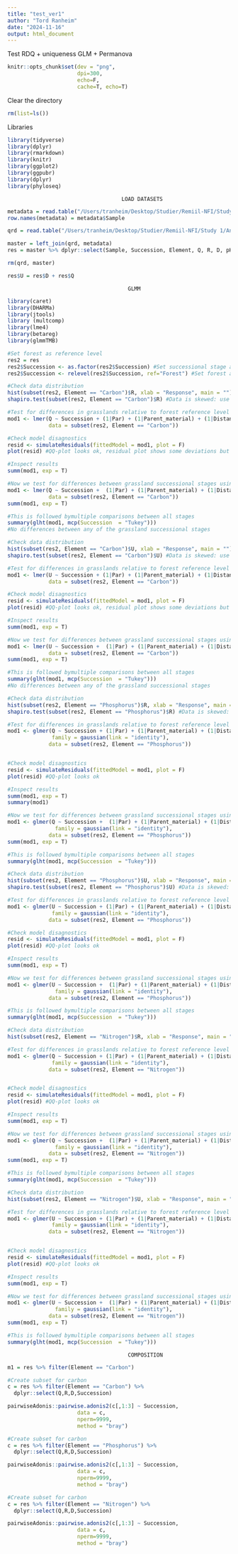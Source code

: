 ```yaml
---
title: "test_ver1"
author: "Tord Ranheim"
date: "2024-11-16"
output: html_document
---
```


Test RDQ + uniqueness
GLM + Permanova


```r
knitr::opts_chunk$set(dev = "png",
                      dpi=300,
                      echo=F,
                      cache=T, echo=T)
```



Clear the directory 
```r

rm(list=ls())

```


Libraries
```r
library(tidyverse)
library(dplyr)
library(rmarkdown)
library(knitr)
library(ggplot2)
library(ggpubr)
library(dplyr)
library(phyloseq)
```


                                        LOAD DATASETS
###################################################################################################

```r

metadata = read.table("/Users/tranheim/Desktop/Studier/Remiil-NFI/Study 1/Processing/Metadata/Result/metadata.txt")
row.names(metadata) = metadata$Sample

```

```r

qrd = read.table("/Users/tranheim/Desktop/Studier/Remiil-NFI/Study 1/Analyses/Functional redundancy/Framework/Results/res_qrd.txt")

```

```r

master = left_join(qrd, metadata)
res = master %>% dplyr::select(Sample, Succession, Element, Q, R, D, pH, LDMC, C.N, Ecosystem_type, Parent_material, Par, Distance)

rm(qrd, master)
```


```r

res$U = res$D + res$Q

```


                                          GLMM
###################################################################################################
```r
library(caret)
library(DHARMa)
library(jtools)
library (multcomp)
library(lme4)
library(betareg)
library(glmmTMB)

```

```r

#Set forest as reference level
res2 = res
res2$Succession <- as.factor(res2$Succession) #Set successional stage as factor
res2$Succession <- relevel(res2$Succession, ref="Forest") #Set forest as reference level

```



```r

#Check data distribution
hist(subset(res2, Element == "Carbon")$R, xlab = "Response", main = "")
shapiro.test(subset(res2, Element == "Carbon")$R) #Data is skewed: use GLMMs

#Test for differences in grasslands relative to forest reference level
mod1 <- lmer(Q ~ Succession + (1|Par) + (1|Parent_material) + (1|Distance),
             data = subset(res2, Element == "Carbon"))

#Check model disagnostics
resid <- simulateResiduals(fittedModel = mod1, plot = F)
plot(resid) #QQ-plot looks ok, residual plot shows some deviations but not much

#Inspect results
summ(mod1, exp = T)

#Now we test for differences between grassland successional stages using the same models but without forests as reference levels
mod1 <- lmer(Q ~ Succession +  (1|Par) + (1|Parent_material) + (1|Distance),
             data = subset(res2, Element == "Carbon"))
summ(mod1, exp = T)

#This is followed bymultiple comparisons between all stages
summary(glht(mod1, mcp(Succession  = "Tukey")))
#No differences between any of the grassland successional stages 

```

```r

#Check data distribution
hist(subset(res2, Element == "Carbon")$U, xlab = "Response", main = "")
shapiro.test(subset(res2, Element == "Carbon")$U) #Data is skewed: use GLMMs

#Test for differences in grasslands relative to forest reference level
mod1 <- lmer(U ~ Succession + (1|Par) + (1|Parent_material) + (1|Distance),
             data = subset(res2, Element == "Carbon"))

#Check model disagnostics
resid <- simulateResiduals(fittedModel = mod1, plot = F)
plot(resid) #QQ-plot looks ok, residual plot shows some deviations but not much

#Inspect results
summ(mod1, exp = T)

#Now we test for differences between grassland successional stages using the same models but without forests as reference levels
mod1 <- lmer(U ~ Succession +  (1|Par) + (1|Parent_material) + (1|Distance),
             data = subset(res2, Element == "Carbon"))
summ(mod1, exp = T)

#This is followed bymultiple comparisons between all stages
summary(glht(mod1, mcp(Succession  = "Tukey")))
#No differences between any of the grassland successional stages 

```

```r

#Check data distribution
hist(subset(res2, Element == "Phosphorus")$R, xlab = "Response", main = "")
shapiro.test(subset(res2, Element == "Phosphorus")$R) #Data is skewed: use GLMMs

#Test for differences in grasslands relative to forest reference level
mod1 <- glmer(Q ~ Succession + (1|Par) + (1|Parent_material) + (1|Distance),
              family = gaussian(link = "identity"), 
             data = subset(res2, Element == "Phosphorus"))


#Check model disagnostics
resid <- simulateResiduals(fittedModel = mod1, plot = F)
plot(resid) #QQ-plot looks ok

#Inspect results
summ(mod1, exp = T)
summary(mod1)

#Now we test for differences between grassland successional stages using the same models but without forests as reference levels
mod1 <- glmer(Q ~ Succession +  (1|Par) + (1|Parent_material) + (1|Distance),
               family = gaussian(link = "identity"),
             data = subset(res2, Element == "Phosphorus"))
summ(mod1, exp = T)

#This is followed bymultiple comparisons between all stages
summary(glht(mod1, mcp(Succession  = "Tukey")))

```

```r

#Check data distribution
hist(subset(res2, Element == "Phosphorus")$U, xlab = "Response", main = "")
shapiro.test(subset(res2, Element == "Phosphorus")$U) #Data is skewed: use GLMMs

#Test for differences in grasslands relative to forest reference level
mod1 <- glmer(U ~ Succession + (1|Par) + (1|Parent_material) + (1|Distance),
              family = gaussian(link = "identity"), 
             data = subset(res2, Element == "Phosphorus"))

#Check model disagnostics
resid <- simulateResiduals(fittedModel = mod1, plot = F)
plot(resid) #QQ-plot looks ok

#Inspect results
summ(mod1, exp = T)

#Now we test for differences between grassland successional stages using the same models but without forests as reference levels
mod1 <- glmer(U ~ Succession +  (1|Par) + (1|Parent_material) + (1|Distance),
               family = gaussian(link = "identity"),
             data = subset(res2, Element == "Phosphorus"))

#This is followed bymultiple comparisons between all stages
summary(glht(mod1, mcp(Succession  = "Tukey")))

```
```r

#Check data distribution
hist(subset(res2, Element == "Nitrogen")$R, xlab = "Response", main = "")

#Test for differences in grasslands relative to forest reference level
mod1 <- glmer(Q ~ Succession + (1|Par) + (1|Parent_material) + (1|Distance),
              family = gaussian(link = "identity"), 
             data = subset(res2, Element == "Nitrogen"))


#Check model disagnostics
resid <- simulateResiduals(fittedModel = mod1, plot = F)
plot(resid) #QQ-plot looks ok

#Inspect results
summ(mod1, exp = T)

#Now we test for differences between grassland successional stages using the same models but without forests as reference levels
mod1 <- glmer(Q ~ Succession +  (1|Par) + (1|Parent_material) + (1|Distance),
               family = gaussian(link = "identity"),
             data = subset(res2, Element == "Nitrogen"))
summ(mod1, exp = T)

#This is followed bymultiple comparisons between all stages
summary(glht(mod1, mcp(Succession  = "Tukey")))

```

```r

#Check data distribution
hist(subset(res2, Element == "Nitrogen")$U, xlab = "Response", main = "")

#Test for differences in grasslands relative to forest reference level
mod1 <- glmer(U ~ Succession + (1|Par) + (1|Parent_material) + (1|Distance),
              family = gaussian(link = "identity"), 
             data = subset(res2, Element == "Nitrogen"))


#Check model disagnostics
resid <- simulateResiduals(fittedModel = mod1, plot = F)
plot(resid) #QQ-plot looks ok

#Inspect results
summ(mod1, exp = T)

#Now we test for differences between grassland successional stages using the same models but without forests as reference levels
mod1 <- glmer(U ~ Succession +  (1|Par) + (1|Parent_material) + (1|Distance),
               family = gaussian(link = "identity"),
             data = subset(res2, Element == "Nitrogen"))
summ(mod1, exp = T)

#This is followed bymultiple comparisons between all stages
summary(glht(mod1, mcp(Succession  = "Tukey")))

```


                                          COMPOSITION
#############################################################################################

```r

m1 = res %>% filter(Element == "Carbon")

#Create subset for carbon
c = res %>% filter(Element == "Carbon") %>%
  dplyr::select(Q,R,D,Succession)

pairwiseAdonis::pairwise.adonis2(c[,1:3] ~ Succession,
                      data = c,           
                      nperm=9999,
                      method = "bray")

```

```r

#Create subset for carbon
c = res %>% filter(Element == "Phosphorus") %>%
  dplyr::select(Q,R,D,Succession)

pairwiseAdonis::pairwise.adonis2(c[,1:3] ~ Succession,
                      data = c,           
                      nperm=9999,
                      method = "bray")

```
```r

#Create subset for carbon
c = res %>% filter(Element == "Nitrogen") %>%
  dplyr::select(Q,R,D,Succession)

pairwiseAdonis::pairwise.adonis2(c[,1:3] ~ Succession,
                      data = c,           
                      nperm=9999,
                      method = "bray")

```



